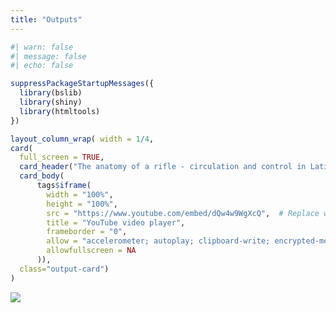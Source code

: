 ```yaml
---
title: "Outputs"
---
```


```r
#| warn: false
#| message: false
#| echo: false

suppressPackageStartupMessages({
  library(bslib)
  library(shiny)
  library(htmltools)
})

layout_column_wrap( width = 1/4,
card(
  full_screen = TRUE,
  card_header("The anatomy of a rifle - circulation and control in Latin America", class = "bg-light"),
  card_body(
      tags$iframe(
        width = "100%",
        height = "100%",
        src = "https://www.youtube.com/embed/dQw4w9WgXcQ",  # Replace with your video ID
        title = "YouTube video player",
        frameborder = "0",
        allow = "accelerometer; autoplay; clipboard-write; encrypted-media; gyroscope; picture-in-picture",
        allowfullscreen = NA
      )),
  class="output-card")
)
```


![](images/ChatGPT%20Image%20Jun%206,%202025,%2003_51_19%20PM.png){.img-background}

